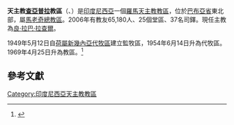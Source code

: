 {{Infobox Roman Catholic diocese
|Roman Catholic Diocese of = 天主教查亞普拉教區
|Latin name of diocese = Dioecesis Iayapuraensis
|image = 
|caption = 
|location = [[印度尼西亞|印度尼西亞]]
|territory = 
|population = 65,180
|rite = 拉丁禮
|主保 = 
|province = 
|established = 1949年
|cathedral = 基督君王座堂<ref name="archbishop">{{cite news
 |publisher = [[天主教亞洲通訊社|天主教亞洲通訊社]]
 |date      = 1990年4月5日
 |title     = New IRIAN JAYA CHURCHES PRAISED FOR UNITING LOCAL TRIBES AND MIGRANTS
 |url       = http://www.ucanews.com/1990/04/05/irian-jaya-churches-praised-for-uniting-local-tribes-and-migrants/
}}{{Dead link|date=2018年10月 |bot=InternetArchiveBot |fix-attempted=yes }}</ref>
|副主教座堂 =
|leadership = 主教
|website = 
|教宗 = 
|metropolitan = 
|ordinary = 良·拉巴·拉查爾
|coadjutor bishop = 
}}
'''天主教[[查亞普拉|查亞普拉]]教區'''（{{lang-la|Dioecesis Iayapuraensis}}、{{lang-id|Keuskupan Sufragan Jayapura}}）是[[印度尼西亞|印度尼西亞]]一個[[羅馬天主教|羅馬天主教]][[教區|教區]]，位於[[巴布亞省|巴布亞省]]東北部，屬[[天主教馬老奇總教區|馬老奇總教區]]。2006年有教友65,180人、25個堂區、37名司鐸。現任主教為[[良·拉巴·拉查爾|良·拉巴·拉查爾]]。

1949年5月12日自[[天主教安汶教區|荷屬新幾內亞代牧區]]建立監牧區，1954年6月14日升為代牧區。1969年4月25日升為教區。<ref>{{Cite web |url=http://www.vatican.va/holy_father/paul_vi/apost_constitutions/documents/hf_p-vi_apc_19661115_meraukensis_lt.html |title=升為教區的宗座憲令 |access-date=2015-08-06 |archive-date=2014-02-03 |archive-url=https://web.archive.org/web/20140203154059/http://www.vatican.va/holy_father/paul_vi/apost_constitutions/documents/hf_p-vi_apc_19661115_meraukensis_lt.html |dead-url=no }}</ref>

==參考文獻==
<div class="references-small">
<references></references>
</div>

{{印度尼西亞天主教教區}}

[[Category:印度尼西亞天主教教區|Category:印度尼西亞天主教教區]]